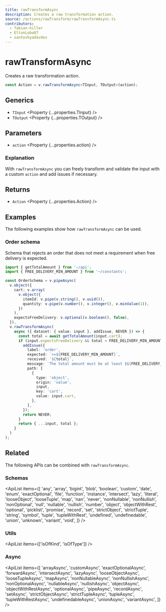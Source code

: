 ```yaml
---
title: rawTransformAsync
description: Creates a raw transformation action.
source: /actions/rawTransform/rawTransformAsync.ts
contributors:
  - fabian-hiller
  - EltonLobo07
  - santoshyadavdev
---
```



# rawTransformAsync

Creates a raw transformation action.

```ts
const Action = v.rawTransformAsync<TInput, TOutput>(action);
```

## Generics

- `TInput` <Property {...properties.TInput} />
- `TOutput` <Property {...properties.TOutput} />

## Parameters

- `action` <Property {...properties.action} />

### Explanation

With `rawTransformAsync` you can freely transform and validate the input with a custom `action` and add issues if necessary.

## Returns

- `Action` <Property {...properties.Action} />

## Examples

The following examples show how `rawTransformAsync` can be used.

### Order schema

Schema that rejects an order that does not meet a requirement when free delivery is expected.

```ts
import { getTotalAmount } from '~/api';
import { FREE_DELIVERY_MIN_AMOUNT } from '~/constants';

const OrderSchema = v.pipeAsync(
  v.object({
    cart: v.array(
      v.object({
        itemId: v.pipe(v.string(), v.uuid()),
        quantity: v.pipe(v.number(), v.integer(), v.minValue(1)),
      })
    ),
    expectsFreeDelivery: v.optional(v.boolean(), false),
  }),
  v.rawTransformAsync(
    async ({ dataset: { value: input }, addIssue, NEVER }) => {
      const total = await getTotalAmount(input.cart);
      if (input.expectsFreeDelivery && total < FREE_DELIVERY_MIN_AMOUNT) {
        addIssue({
          label: 'order',
          expected: `>=${FREE_DELIVERY_MIN_AMOUNT}`,
          received: `${total}`,
          message: `The total amount must be at least $${FREE_DELIVERY_MIN_AMOUNT} for free delivery.`,
          path: [
            {
              type: 'object',
              origin: 'value',
              input,
              key: 'cart',
              value: input.cart,
            },
          ],
        });
        return NEVER;
      }
      return { ...input, total };
    }
  )
);
```

## Related

The following APIs can be combined with `rawTransformAsync`.

### Schemas

<ApiList
  items={[
    'any',
    'array',
    'bigint',
    'blob',
    'boolean',
    'custom',
    'date',
    'enum',
    'exactOptional',
    'file',
    'function',
    'instance',
    'intersect',
    'lazy',
    'literal',
    'looseObject',
    'looseTuple',
    'map',
    'nan',
    'never',
    'nonNullable',
    'nonNullish',
    'nonOptional',
    'null',
    'nullable',
    'nullish',
    'number',
    'object',
    'objectWithRest',
    'optional',
    'picklist',
    'promise',
    'record',
    'set',
    'strictObject',
    'strictTuple',
    'string',
    'symbol',
    'tuple',
    'tupleWithRest',
    'undefined',
    'undefinedable',
    'union',
    'unknown',
    'variant',
    'void',
  ]}
/>

### Utils

<ApiList items={['isOfKind', 'isOfType']} />

### Async

<ApiList
  items={[
    'arrayAsync',
    'customAsync',
    'exactOptionalAsync',
    'forwardAsync',
    'intersectAsync',
    'lazyAsync',
    'looseObjectAsync',
    'looseTupleAsync',
    'mapAsync',
    'nonNullableAsync',
    'nonNullishAsync',
    'nonOptionalAsync',
    'nullableAsync',
    'nullishAsync',
    'objectAsync',
    'objectWithRestAsync',
    'optionalAsync',
    'pipeAsync',
    'recordAsync',
    'setAsync',
    'strictObjectAsync',
    'strictTupleAsync',
    'tupleAsync',
    'tupleWithRestAsync',
    'undefinedableAsync',
    'unionAsync',
    'variantAsync',
  ]}
/>
